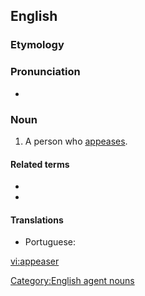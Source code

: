 ==English==

===Etymology===
{{suffix|appease|er|lang=en}}

===Pronunciation===
* {{rhymes|iːzə(r)|lang=en}}

===Noun===
{{en-noun}}

# A person who [[appease]]s.

====Related terms====
* {{l|en|appease}}
* {{l|en|appeasement}}

====Translations====
{{trans-top|a person who appeases}}
* Portuguese: {{t|pt|apaziguador|m}}
{{trans-mid}}
{{trans-bottom}}

[[Category:English agent nouns]]

[[vi:appeaser]]